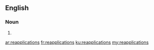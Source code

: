==English==

===Noun===
{{head|en}}

# {{plural of|reapplication}}

[[ar:reapplications]]
[[fr:reapplications]]
[[ku:reapplications]]
[[my:reapplications]]